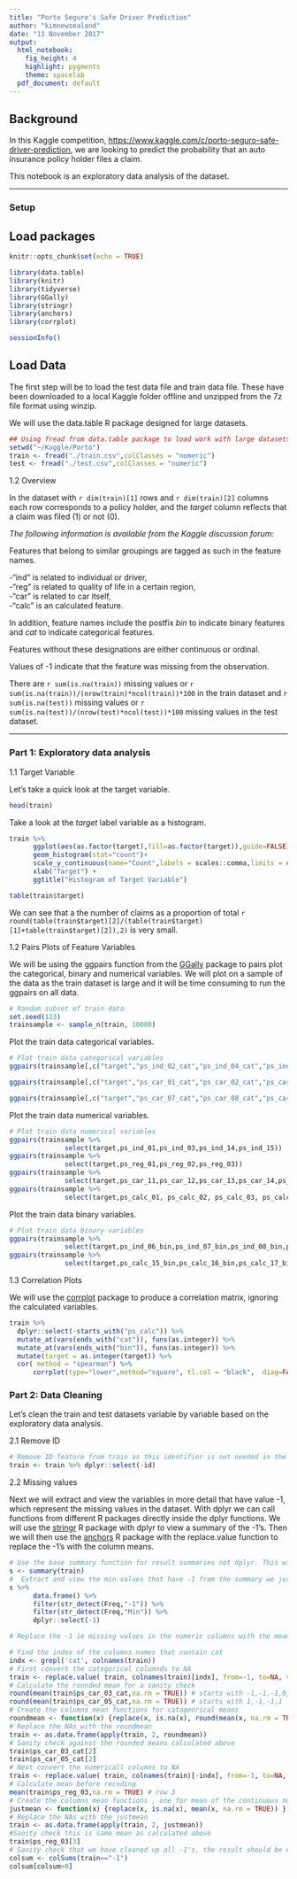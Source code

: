 ```yaml
---
title: "Porto Seguro's Safe Driver Prediction"
author: "kimnewzealand"
date: "11 November 2017"
output:
  html_notebook:
    fig_height: 4
    highlight: pygments
    theme: spacelab
  pdf_document: default
---
```


## Background

In this Kaggle competition, [https://www.kaggle.com/c/porto-seguro-safe-driver-prediction](Porto Seguro's Safe Driver Prediction), we are looking to predict the probability that an auto insurance policy holder files a claim. 

This notebook is an exploratory data analysis of the dataset.

* * *

### Setup

## Load packages

```r
knitr::opts_chunk$set(echo = TRUE)
```

```r
library(data.table)
library(knitr)
library(tidyverse)
library(GGally)
library(stringr)
library(anchors)
library(corrplot)
```

```r
sessionInfo()
```


## Load Data

The first step will be to load the test data file and train data file. These have been downloaded to a local Kaggle folder offline and unzipped from the 7z file format using winzip.

We will use the data.table R package designed for large datasets.

```r
## Using fread from data.table package to load work with large datasets
setwd("~/Kaggle/Porto")
train <- fread("./train.csv",colClasses = "numeric")
test <- fread("./test.csv",colClasses = "numeric")
```

1.2 Overview

In the dataset with `r dim(train)[1]` rows and `r dim(train)[2]` columns each row corresponds to a policy holder, and the _target_ column reflects that a claim was filed (1) or not (0).

_The following information is available from the Kaggle discussion forum: _ 

Features that belong to similar groupings are tagged as such in the feature names.

-"ind" is related to individual or driver,   
-"reg" is related to quality of life in a certain region,  
-"car" is related to car itself,  
-"calc" is an calculated feature.

In addition, feature names include the postfix _bin_ to indicate binary features and _cat_ to indicate categorical features. 

Features without these designations are either continuous or ordinal. 

Values of -1 indicate that the feature was missing from the observation. 

There are `r sum(is.na(train))` missing values or `r sum(is.na(train))/(nrow(train)*ncol(train))*100`  in the train dataset and `r sum(is.na(test))` missing values or `r sum(is.na(test))/(nrow(test)*ncol(test))*100` missing values in the test dataset.

* * *

### Part 1: Exploratory data analysis

1.1 Target Variable

Let's take a quick look at the target variable.

```r
head(train)
```

Take a look at the _target_ label variable as a histogram.

```r
train %>% 
      ggplot(aes(as.factor(target),fill=as.factor(target)),guide=FALSE) + 
      geom_histogram(stat="count")+ 
      scale_y_continuous(name="Count",labels = scales::comma,limits = c(0,800000)) +
      xlab("Target") +
      ggtitle("Histogram of Target Variable") 

table(train$target)
```

We can see that a the number of claims as a proportion of total `r round(table(train$target)[2]/(table(train$target)[1]+table(train$target)[2]),2)` is very small. 

1.2 Pairs Plots of Feature Variables

We will be using the ggpairs function from the [GGally](https://cran.r-project.org/web/packages/GGally/index.html) package to pairs plot the categorical, binary and numerical variables. We will plot on a sample of the data as the train dataset is large and it will be time consuming to run the ggpairs on all data.

```r
# Random subset of train data
set.seed(123)
trainsample <- sample_n(train, 10000)
```

Plot the train data categorical variables.

```r
# Plot train data categorical variables
ggpairs(trainsample[,c("target","ps_ind_02_cat","ps_ind_04_cat","ps_ind_05_cat")], upper = list(continuous = "points", combo = "box"), lower = list(continuous = "points", combo = "box"))

ggpairs(trainsample[,c("target","ps_car_01_cat","ps_car_02_cat","ps_car_03_cat","ps_car_04_cat","ps_car_05_cat","ps_car_06_cat")], upper = list(continuous = "points", combo = "box"), lower = list(continuous = "points", combo = "box"))

ggpairs(trainsample[,c("target","ps_car_07_cat","ps_car_08_cat","ps_car_09_cat","ps_car_10_cat","ps_car_11_cat")], upper = list(continuous = "points", combo = "box"), lower = list(continuous = "points", combo = "box"))
```


Plot the train data numerical variables. 

```r
# Plot train data numerical variables
ggpairs(trainsample %>% 
              select(target,ps_ind_01,ps_ind_03,ps_ind_14,ps_ind_15))
ggpairs(trainsample %>% 
              select(target,ps_reg_01,ps_reg_02,ps_reg_03))
ggpairs(trainsample %>% 
              select(target,ps_car_11,ps_car_12,ps_car_13,ps_car_14,ps_car_15))
ggpairs(trainsample %>% 
              select(target,ps_calc_01, ps_calc_02, ps_calc_03, ps_calc_04, ps_calc_05, ps_calc_06, ps_calc_07, ps_calc_08, ps_calc_09))
```

Plot the train data binary variables.

```r
# Plot train data binary variables
ggpairs(trainsample %>% 
              select(target,ps_ind_06_bin,ps_ind_07_bin,ps_ind_08_bin,ps_ind_09_bin,ps_ind_10_bin,ps_ind_11_bin,ps_ind_12_bin,ps_ind_13_bin,ps_ind_16_bin,ps_ind_17_bin,ps_ind_18_bin))
ggpairs(trainsample %>% 
              select(target,ps_calc_15_bin,ps_calc_16_bin,ps_calc_17_bin,ps_calc_18_bin,ps_calc_19_bin,ps_calc_20_bin))
```

1.3 Correlation Plots

We will use the [corrplot](https://cran.r-project.org/web/packages/corrplot/vignettes/corrplot-intro.html) package to produce a correlation matrix, ignoring the calculated variables.

```r
train %>%
  dplyr::select(-starts_with("ps_calc")) %>%
  mutate_at(vars(ends_with("cat")), funs(as.integer)) %>%
  mutate_at(vars(ends_with("bin")), funs(as.integer)) %>%
  mutate(target = as.integer(target)) %>%
  cor( method = "spearman") %>%
      corrplot(type="lower",method="square", tl.col = "black",  diag=FALSE)
```

### Part 2: Data Cleaning

Let's clean the train and test datasets variable by variable based on the exploratory data analysis.

2.1 Remove ID

```r
# Remove ID feature from train as this identifier is not needed in the training. The id will be left in the test set for the predictions.
train <- train %>% dplyr::select(-id)
```

2.2 Missing values

Next we will extract and view the variables in more detail that have value -1, which represent the missing values in the dataset. With dplyr we can call functions from different R packages directly inside the dplyr functions. We will use the [stringr](https://cran.r-project.org/web/packages/stringr/vignettes/stringr.html) R package with dplyr to view a summary of the -1's. Then we will then use the [anchors](https://cran.r-project.org/web/packages/anchors/index.html) R package with the replace.value function to replace the -1's with the column means.


```r
# Use the base summary function for result summaries not dplyr. This will provide us with the ranges of the variables including the minimums
s <- summary(train)  
#  Extract and view the min values that have -1 from the summary we just created use str_detect from stringr package. 
s %>% 
      data.frame() %>% 
      filter(str_detect(Freq,"-1")) %>% 
      filter(str_detect(Freq,"Min")) %>%
      dplyr::select(-1)

# Replace the -1 ie missing values in the numeric columns with the mean of the respective column using recode, first replacing the -1 with NAs otherwise the -1 will distort the calculated mean

# Find the index of the columns names that contain cat
indx <- grepl('cat', colnames(train))
# First convert the categorical columnds to NA
train <- replace.value( train, colnames(train)[indx], from=-1, to=NA, verbose = FALSE)
# Calculate the rounded mean for a sanity check
round(mean(train$ps_car_03_cat,na.rm = TRUE)) # starts with -1,-1,-1,0,-1
round(mean(train$ps_car_05_cat,na.rm = TRUE)) # starts with 1,-1,-1,1
# Create the columns mean functions for catageorical means
roundmean <- function(x) {replace(x, is.na(x), round(mean(x, na.rm = TRUE))) } 
# Replace the NAs with the roundmean
train <- as.data.frame(apply(train, 2, roundmean))
# Sanity check against the rounded means calculated above
train$ps_car_03_cat[2]
train$ps_car_05_cat[2]
# Next convert the numericall columns to NA
train <- replace.value( train, colnames(train)[-indx], from=-1, to=NA, verbose = FALSE)
# Calculate mean before recoding
mean(train$ps_reg_03,na.rm = TRUE) # row 3
# Create the columns mean functions , one for mean of the continuous numerical columns
justmean <- function(x) {replace(x, is.na(x), mean(x, na.rm = TRUE)) }
# Replace the NAs with the justmean
train <- as.data.frame(apply(train, 2, justmean))
#Sanity check this is same mean as calculated above 
train$ps_reg_03[3]
# Sanity check that we have cleaned up all -1's, the result should be empty
colsum <- colSums(train=="-1") 
colsum[colsum>0]
```

